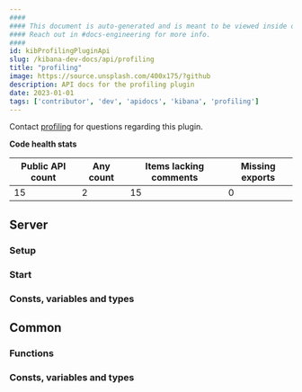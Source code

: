 ```yaml
---
####
#### This document is auto-generated and is meant to be viewed inside our experimental, new docs system.
#### Reach out in #docs-engineering for more info.
####
id: kibProfilingPluginApi
slug: /kibana-dev-docs/api/profiling
title: "profiling"
image: https://source.unsplash.com/400x175/?github
description: API docs for the profiling plugin
date: 2023-01-01
tags: ['contributor', 'dev', 'apidocs', 'kibana', 'profiling']
---
```




Contact [profiling](https://github.com/orgs/elastic/teams/profiling-ui) for questions regarding this plugin.

**Code health stats**

| Public API count  | Any count | Items lacking comments | Missing exports |
|-------------------|-----------|------------------------|-----------------|
| 15 | 2 | 15 | 0 |

## Server

### Setup
<DocDefinitionList data={[profilingObj.server.setup]}/>

### Start
<DocDefinitionList data={[profilingObj.server.start]}/>

### Consts, variables and types
<DocDefinitionList data={profilingObj.server.misc}/>

## Common

### Functions
<DocDefinitionList data={profilingObj.common.functions}/>

### Consts, variables and types
<DocDefinitionList data={profilingObj.common.misc}/>

